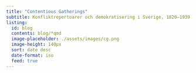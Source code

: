 ```yaml
---
title: "Contentious Gatherings"
subtitle: Konfliktrepertoarer och demokratisering i Sverige, 1820–1939
listing:
  id: blog
  contents: blog/*qmd
  image-placeholder: ./assets/images/cg.png
  image-height: 140px
  sort: date desc
  date-format: iso
  feed: true
---
```

